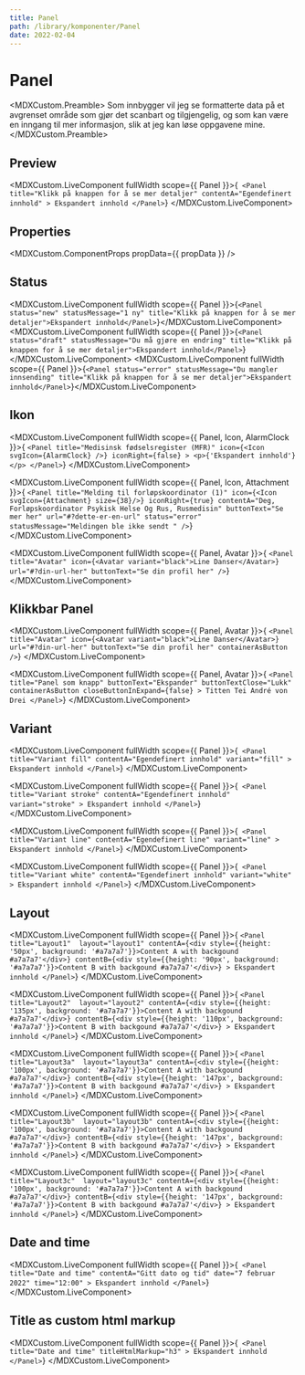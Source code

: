 ```yaml
---
title: Panel
path: /library/komponenter/Panel
date: 2022-02-04
---
```




# Panel

<MDXCustom.Preamble>
  Som innbygger vil jeg se formatterte data på et avgrenset område som gjør det scanbart og tilgjengelig, og som kan være en inngang til mer informasjon, slik at jeg kan løse oppgavene mine.
</MDXCustom.Preamble>

## Preview

<MDXCustom.LiveComponent fullWidth scope={{ Panel }}>{`
    <Panel
        title="Klikk på knappen for å se mer detaljer"
        contentA="Egendefinert innhold"
        >
        Ekspandert innhold
    </Panel>`}
</MDXCustom.LiveComponent>

## Properties

<MDXCustom.ComponentProps propData={{ propData }} />

## Status

<MDXCustom.LiveComponent fullWidth scope={{ Panel }}>{`<Panel status="new" statusMessage="1 ny" title="Klikk på knappen for å se mer detaljer">Ekspandert innhold</Panel>`}</MDXCustom.LiveComponent>
<MDXCustom.LiveComponent fullWidth scope={{ Panel }}>{`<Panel status="draft" statusMessage="Du må gjøre en endring" title="Klikk på knappen for å se mer detaljer">Ekspandert innhold</Panel>`}</MDXCustom.LiveComponent>
<MDXCustom.LiveComponent fullWidth scope={{ Panel }}>{`<Panel status="error" statusMessage="Du mangler innsending" title="Klikk på knappen for å se mer detaljer">Ekspandert innhold</Panel>`}</MDXCustom.LiveComponent>

## Ikon

<MDXCustom.LiveComponent fullWidth scope={{ Panel, Icon, AlarmClock }}>{
    `<Panel
      title="Medisinsk fødselsregister (MFR)"
      icon={<Icon svgIcon={AlarmClock} />}
      iconRight={false}
    >
      <p>{'Ekspandert innhold'}</p>
    </Panel>`}
</MDXCustom.LiveComponent>

<MDXCustom.LiveComponent fullWidth scope={{ Panel, Icon, Attachment }}>{
    `<Panel
      title="Melding til forløpskoordinator (1)"
      icon={<Icon svgIcon={Attachment} size={38}/>}
      iconRight={true}
      contentA="Deg, Forløpskoordinator Psykisk Helse Og Rus, Rusmedisin"
      buttonText="Se mer her"
      url="#?dette-er-en-url"
      status="error"
      statusMessage="Meldingen ble ikke sendt "
     />`}
</MDXCustom.LiveComponent>

<MDXCustom.LiveComponent fullWidth scope={{ Panel, Avatar }}>{
    `<Panel
      title="Avatar"
      icon={<Avatar variant="black">Line Danser</Avatar>}
      url="#?din-url-her"
      buttonText="Se din profil her"
     />`}
</MDXCustom.LiveComponent>

## Klikkbar Panel

<MDXCustom.LiveComponent fullWidth scope={{ Panel, Avatar }}>{
    `<Panel
      title="Avatar"
      icon={<Avatar variant="black">Line Danser</Avatar>}
      url="#?din-url-her"
      buttonText="Se din profil her"
      containerAsButton
     />`}
</MDXCustom.LiveComponent>

<MDXCustom.LiveComponent fullWidth scope={{ Panel, Avatar }}>{
    `<Panel
      title="Panel som knapp"
      buttonText="Ekspander"
      buttonTextClose="Lukk"
      containerAsButton
      closeButtonInExpand={false}
     >
     Titten Tei André von Drei
     </Panel>`}
</MDXCustom.LiveComponent>

## Variant

<MDXCustom.LiveComponent fullWidth scope={{ Panel }}>{`
    <Panel
        title="Variant fill"
        contentA="Egendefinert innhold"
        variant="fill"
        >
        Ekspandert innhold
    </Panel>`}
</MDXCustom.LiveComponent>

<MDXCustom.LiveComponent fullWidth scope={{ Panel }}>{`
    <Panel
        title="Variant stroke"
        contentA="Egendefinert innhold"
        variant="stroke"
        >
        Ekspandert innhold
    </Panel>`}
</MDXCustom.LiveComponent>

<MDXCustom.LiveComponent fullWidth scope={{ Panel }}>{`
    <Panel
        title="Variant line"
        contentA="Egendefinert line"
        variant="line"
        >
        Ekspandert innhold
    </Panel>`}
</MDXCustom.LiveComponent>

<MDXCustom.LiveComponent fullWidth scope={{ Panel }}>{`
    <Panel
        title="Variant white"
        contentA="Egendefinert innhold"
        variant="white"
        >
        Ekspandert innhold
    </Panel>`}
</MDXCustom.LiveComponent>

## Layout

<MDXCustom.LiveComponent fullWidth scope={{ Panel }}>{
    `<Panel title="Layout1" 
        layout="layout1"
        contentA={<div style={{height: '50px', background: '#a7a7a7'}}>Content A with backgound #a7a7a7'</div>}
        contentB={<div style={{height: '90px', background: '#a7a7a7'}}>Content B with backgound #a7a7a7'</div>}
    >
    Ekspandert innhold
    </Panel>`}
</MDXCustom.LiveComponent>

<MDXCustom.LiveComponent fullWidth scope={{ Panel }}>{
    `<Panel title="Layout2" 
        layout="layout2"
        contentA={<div style={{height: '135px', background: '#a7a7a7'}}>Content A with backgound #a7a7a7'</div>}
        contentB={<div style={{height: '110px', background: '#a7a7a7'}}>Content B with backgound #a7a7a7'</div>}
    >
    Ekspandert innhold
    </Panel>`}
</MDXCustom.LiveComponent>

<MDXCustom.LiveComponent fullWidth scope={{ Panel }}>{
    `<Panel title="Layout3a" 
        layout="layout3a"
        contentA={<div style={{height: '100px', background: '#a7a7a7'}}>Content A with backgound #a7a7a7'</div>}
        contentB={<div style={{height: '147px', background: '#a7a7a7'}}>Content B with backgound #a7a7a7'</div>}
    >
    Ekspandert innhold
    </Panel>`}
</MDXCustom.LiveComponent>

<MDXCustom.LiveComponent fullWidth scope={{ Panel }}>{
    `<Panel title="Layout3b" 
        layout="layout3b"
        contentA={<div style={{height: '100px', background: '#a7a7a7'}}>Content A with backgound #a7a7a7'</div>}
        contentB={<div style={{height: '147px', background: '#a7a7a7'}}>Content B with backgound #a7a7a7'</div>}
    >
    Ekspandert innhold
    </Panel>`}
</MDXCustom.LiveComponent>

<MDXCustom.LiveComponent fullWidth scope={{ Panel }}>{
    `<Panel title="Layout3c" 
        layout="layout3c"
        contentA={<div style={{height: '100px', background: '#a7a7a7'}}>Content A with backgound #a7a7a7'</div>}
        contentB={<div style={{height: '147px', background: '#a7a7a7'}}>Content B with backgound #a7a7a7'</div>}
    >
    Ekspandert innhold
    </Panel>`}
</MDXCustom.LiveComponent>

## Date and time

<MDXCustom.LiveComponent fullWidth scope={{ Panel }}>{`
    <Panel
        title="Date and time"
        contentA="Gitt dato og tid"
        date="7 februar 2022"
        time="12:00"
        >
        Ekspandert innhold
    </Panel>`}
</MDXCustom.LiveComponent>

## Title as custom html markup

<MDXCustom.LiveComponent fullWidth scope={{ Panel }}>{`
    <Panel
        title="Date and time"
        titleHtmlMarkup="h3"
        >
        Ekspandert innhold
    </Panel>`}
</MDXCustom.LiveComponent>